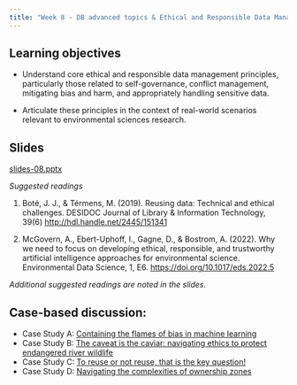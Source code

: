 ```yaml
---
title: "Week 8 - DB advanced topics & Ethical and Responsible Data Management"
---
```


## Learning objectives

- Understand core ethical and responsible data management principles, particularly those related to self-governance, conflict management, mitigating bias and harm, and appropriately handling sensitive data.

- Articulate these principles in the context of real-world scenarios relevant to environmental sciences research.


## Slides

[slides-08.pptx](slides-08.pptx)

*Suggested readings*

1.  Boté, J. J., & Térmens, M. (2019). Reusing data: Technical and ethical challenges. DESIDOC Journal of Library & Information Technology, 39(6) <http://hdl.handle.net/2445/151341>

2.  McGovern, A., Ebert-Uphoff, I., Gagne, D., & Bostrom, A. (2022). Why we need to focus on developing ethical, responsible, and trustworthy artificial intelligence approaches for environmental science. Environmental Data Science, 1, E6. <https://doi.org/10.1017/eds.2022.5>

*Additional suggested readings are noted in the slides.*

## Case-based discussion:

-   Case Study A: [Containing the flames of bias in machine learning](case-a.qmd)
-   Case Study B: [The caveat is the caviar: navigating ethics to protect endangered river wildlife](case-b.qmd)
-   Case Study C: [To reuse or not reuse, that is the key question!](case-c.qmd)
-   Case Study D: [Navigating the complexities of ownership zones](case-d.qmd)
